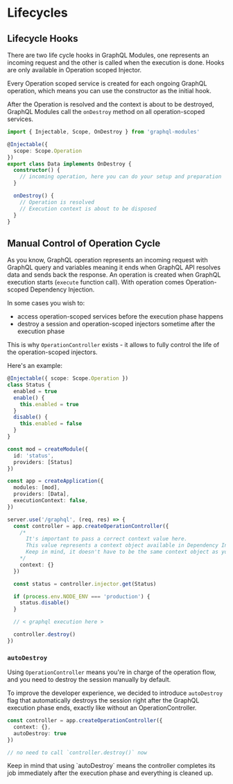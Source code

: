 
# Lifecycles

## Lifecycle Hooks

There are two life cycle hooks in GraphQL Modules, one represents an incoming request and the other is called when the execution is done. Hooks are only available in Operation scoped Injector.

Every Operation scoped service is created for each ongoing GraphQL operation, which means you can use the constructor as the initial hook.

After the Operation is resolved and the context is about to be destroyed, GraphQL Modules call the `onDestroy` method on all operation-scoped services.

```ts
import { Injectable, Scope, OnDestroy } from 'graphql-modules'

@Injectable({
  scope: Scope.Operation
})
export class Data implements OnDestroy {
  constructor() {
    // incoming operation, here you can do your setup and preparation
  }

  onDestroy() {
    // Operation is resolved
    // Execution context is about to be disposed
  }
}
```

## Manual Control of Operation Cycle

As you know, GraphQL operation represents an incoming request with GraphQL query and variables meaning it ends when GraphQL API resolves data and sends back the response. An operation is created when GraphQL execution starts (`execute` function call). With operation comes Operation-scoped Dependency Injection.

In some cases you wish to:

- access operation-scoped services before the execution phase happens
- destroy a session and operation-scoped injectors sometime after the execution phase

This is why `OperationController` exists - it allows to fully control the life of the operation-scoped injectors.

Here's an example:

```ts
@Injectable({ scope: Scope.Operation })
class Status {
  enabled = true
  enable() {
    this.enabled = true
  }
  disable() {
    this.enabled = false
  }
}

const mod = createModule({
  id: 'status',
  providers: [Status]
})

const app = createApplication({
  modules: [mod],
  providers: [Data],
  executionContext: false,
})

server.use('/graphql', (req, res) => {
  const controller = app.createOperationController({
    /*
      It's important to pass a correct context value here.
      This value represents a context object available in Dependency Injection.
      Keep in mind, it doesn't have to be the same context object as your resolvers get.
    */
    context: {}
  })

  const status = controller.injector.get(Status)

  if (process.env.NODE_ENV === 'production') {
    status.disable()
  }

  // < graphql execution here >

  controller.destroy()
})
```

### `autoDestroy`

Using `OperationController` means you're in charge of the operation flow, and you need to destroy the session manually by default.

To improve the developer experience, we decided to introduce `autoDestroy` flag that automatically destroys the session right after the GraphQL execution phase ends, exactly like without an OperationController.

```ts
const controller = app.createOperationController({
  context: {},
  autoDestroy: true
})

// no need to call `controller.destroy()` now
```

<Callout>
  Keep in mind that using `autoDestroy` means the controller completes its job
  immediately after the execution phase and everything is cleaned up.
</Callout>
